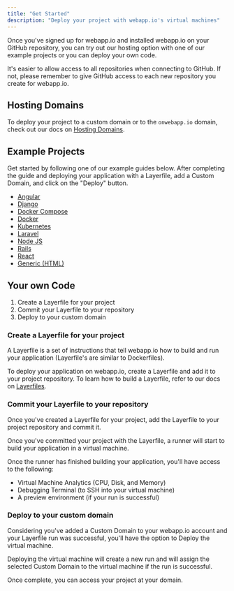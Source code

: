 ```yaml
---
title: "Get Started"
description: "Deploy your project with webapp.io's virtual machines"
---
```


Once you've signed up for webapp.io and installed webapp.io on your GitHub repository, you can try out our hosting option with one of our example projects or you can deploy your own code.

<Note>
It's easier to allow access to all repositories when connecting to GitHub. If not, please remember to give GitHub access to each new repository you create for webapp.io.
</Note>


## Hosting Domains

To deploy your project to a custom domain or to the `onwebapp.io` domain, check out our docs on <a href="/hosting/domains">Hosting Domains</a>.

## Example Projects

Get started by following one of our example guides below. After completing the guide and deploying your application with a Layerfile, add a Custom Domain, and click on the "Deploy" button.

- <a href="/examples/angular">Angular</a>
- <a href="/examples/django">Django</a>
- <a href="/examples/docker-compose">Docker Compose</a>
- <a href="/examples/docker">Docker</a>
- <a href="/examples/kubernetes">Kubernetes</a>
- <a href="/examples/laravel">Laravel</a>
- <a href="/examples/node">Node JS</a>
- <a href="/examples/rails">Rails</a>
- <a href="/examples/react">React</a>
- <a href="/examples/something-else">Generic (HTML)</a>


## Your own Code

1. Create a Layerfile for your project
2. Commit your Layerfile to your repository
3. Deploy to your custom domain

### Create a Layerfile for your project

A Layerfile is a set of instructions that tell webapp.io how to build and run your application (Layerfile's are similar to Dockerfiles). 

To deploy your application on webapp.io, create a Layerfile and add it to your project repository. To learn how to build a Layerfile, refer to our docs on <a href="/layerfile-reference/what-are-layerfiles">Layerfiles</a>.

### Commit your Layerfile to your repository

Once you've created a Layerfile for your project, add the Layerfile to your project repository and commit it.

Once you've committed your project with the Layerfile, a runner will start to build your application in a virtual machine.

Once the runner has finished building your application, you'll have access to the following:

- Virtual Machine Analytics (CPU, Disk, and Memory)
- Debugging Terminal (to SSH into your virtual machine) 
- A preview environment (if your run is successful)


### Deploy to your custom domain

Considering you've added a Custom Domain to your webapp.io account and your Layerfile run was successful, you'll have the option to Deploy the virtual machine. 

Deploying the virtual machine will create a new run and will assign the selected Custom Domain to the virtual machine if the run is successful.

Once complete, you can access your project at your domain.